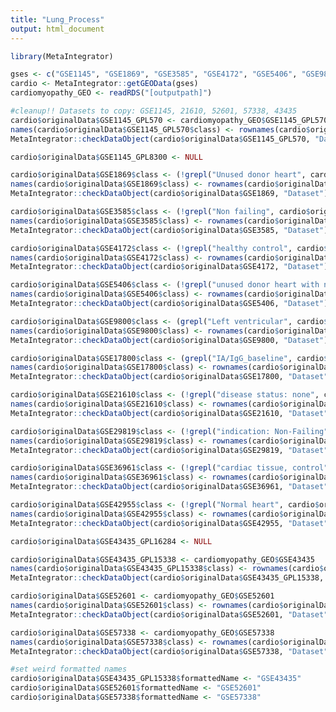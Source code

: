 ```yaml
---
title: "Lung_Process"
output: html_document
---
```


```r
library(MetaIntegrator)
```

```r
gses <- c("GSE1145", "GSE1869", "GSE3585", "GSE4172", "GSE5406", "GSE9800", "GSE17800", "GSE21610", "GSE29819", "GSE36961", "GSE42955", "GSE43435", "GSE52601", "GSE57338")
cardio <- MetaIntegrator::getGEOData(gses)
cardiomyopathy_GEO <- readRDS("[outputpath]")
```

```r
#cleanup!! Datasets to copy: GSE1145, 21610, 52601, 57338, 43435
cardio$originalData$GSE1145_GPL570 <- cardiomyopathy_GEO$GSE1145_GPL570
names(cardio$originalData$GSE1145_GPL570$class) <- rownames(cardio$originalData$GSE1145_GPL570$pheno)
MetaIntegrator::checkDataObject(cardio$originalData$GSE1145_GPL570, "Dataset")

cardio$originalData$GSE1145_GPL8300 <- NULL

cardio$originalData$GSE1869$class <- (!grepl("Unused donor heart", cardio$originalData$GSE1869$pheno$description))*1
names(cardio$originalData$GSE1869$class) <- rownames(cardio$originalData$GSE1869$pheno)
MetaIntegrator::checkDataObject(cardio$originalData$GSE1869, "Dataset")

cardio$originalData$GSE3585$class <- (!grepl("Non failing", cardio$originalData$GSE3585$pheno$characteristics_ch1))*1
names(cardio$originalData$GSE3585$class) <- rownames(cardio$originalData$GSE3585$pheno)
MetaIntegrator::checkDataObject(cardio$originalData$GSE3585, "Dataset")

cardio$originalData$GSE4172$class <- (!grepl("healthy control", cardio$originalData$GSE4172$pheno$source_name_ch1))*1
names(cardio$originalData$GSE4172$class) <- rownames(cardio$originalData$GSE4172$pheno)
MetaIntegrator::checkDataObject(cardio$originalData$GSE4172, "Dataset")

cardio$originalData$GSE5406$class <- (!grepl("unused donor heart with normal LV function", cardio$originalData$GSE5406$pheno$source_name_ch1))*1
names(cardio$originalData$GSE5406$class) <- rownames(cardio$originalData$GSE5406$pheno)
MetaIntegrator::checkDataObject(cardio$originalData$GSE5406, "Dataset")

cardio$originalData$GSE9800$class <- (grepl("Left ventricular", cardio$originalData$GSE9800$pheno$characteristics_ch1))*1
names(cardio$originalData$GSE9800$class) <- rownames(cardio$originalData$GSE9800$pheno)
MetaIntegrator::checkDataObject(cardio$originalData$GSE9800, "Dataset")

cardio$originalData$GSE17800$class <- (grepl("IA/IgG_baseline", cardio$originalData$GSE17800$pheno$source_name_ch1))*1
names(cardio$originalData$GSE17800$class) <- rownames(cardio$originalData$GSE17800$pheno)
MetaIntegrator::checkDataObject(cardio$originalData$GSE17800, "Dataset")

cardio$originalData$GSE21610$class <- (!grepl("disease status: none", cardio$originalData$GSE21610$pheno$characteristics_ch1.3))*1
names(cardio$originalData$GSE21610$class) <- rownames(cardio$originalData$GSE21610$pheno)
MetaIntegrator::checkDataObject(cardio$originalData$GSE21610, "Dataset")

cardio$originalData$GSE29819$class <- (!grepl("indication: Non-Failing", cardio$originalData$GSE29819$pheno$characteristics_ch1.1))*1
names(cardio$originalData$GSE29819$class) <- rownames(cardio$originalData$GSE29819$pheno)
MetaIntegrator::checkDataObject(cardio$originalData$GSE29819, "Dataset")

cardio$originalData$GSE36961$class <- (!grepl("cardiac tissue, control", cardio$originalData$GSE36961$pheno$source_name_ch1))*1
names(cardio$originalData$GSE36961$class) <- rownames(cardio$originalData$GSE36961$pheno)
MetaIntegrator::checkDataObject(cardio$originalData$GSE36961, "Dataset")

cardio$originalData$GSE42955$class <- (!grepl("Normal heart", cardio$originalData$GSE42955$pheno$source_name_ch1))*1
names(cardio$originalData$GSE42955$class) <- rownames(cardio$originalData$GSE42955$pheno)
MetaIntegrator::checkDataObject(cardio$originalData$GSE42955, "Dataset")

cardio$originalData$GSE43435_GPL16284 <- NULL

cardio$originalData$GSE43435_GPL15338 <- cardiomyopathy_GEO$GSE43435
names(cardio$originalData$GSE43435_GPL15338$class) <- rownames(cardio$originalData$GSE43435_GPL15338$pheno)
MetaIntegrator::checkDataObject(cardio$originalData$GSE43435_GPL15338, "Dataset")

cardio$originalData$GSE52601 <- cardiomyopathy_GEO$GSE52601
names(cardio$originalData$GSE52601$class) <- rownames(cardio$originalData$GSE52601$pheno)
MetaIntegrator::checkDataObject(cardio$originalData$GSE52601, "Dataset")

cardio$originalData$GSE57338 <- cardiomyopathy_GEO$GSE57338
names(cardio$originalData$GSE57338$class) <- rownames(cardio$originalData$GSE57338$pheno)
MetaIntegrator::checkDataObject(cardio$originalData$GSE57338, "Dataset")

#set weird formatted names
cardio$originalData$GSE43435_GPL15338$formattedName <- "GSE43435"
cardio$originalData$GSE52601$formattedName <- "GSE52601"
cardio$originalData$GSE57338$formattedName <- "GSE57338"
```
